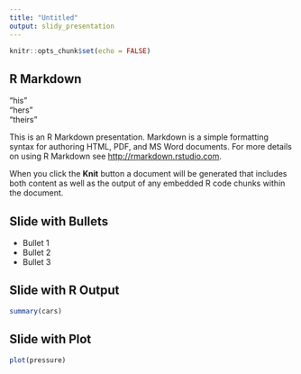 ```yaml
---
title: "Untitled"
output: slidy_presentation
---
```


```r
knitr::opts_chunk$set(echo = FALSE)
```

<style type="text/css">
@import url("http://maxcdn.bootstrapcdn.com/bootstrap/3.3.6/css/bootstrap.min.css");
</style>

## R Markdown

<div class="row">
  <div class="col-md-4">
  "his"
  </div>
  <div class="col-md-4">
  "hers"
  </div>
  <div class="col-md-4">
  "theirs"
  </div>
</div>


This is an R Markdown presentation. Markdown is a simple formatting syntax for authoring HTML, PDF, and MS Word documents. For more details on using R Markdown see <http://rmarkdown.rstudio.com>.

When you click the **Knit** button a document will be generated that includes both content as well as the output of any embedded R code chunks within the document.

## Slide with Bullets

- Bullet 1
- Bullet 2
- Bullet 3

## Slide with R Output

```r
summary(cars)
```

## Slide with Plot

```r
plot(pressure)
```

